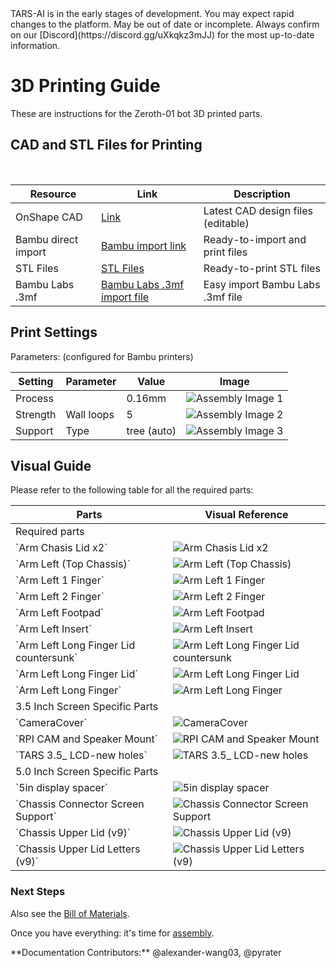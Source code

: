 
<Callout type="error" emoji="🚫">
TARS-AI is in the early stages of development. You may expect rapid changes to the platform.
</Callout>
<Callout type="warning" emoji="⚠️">
May be out of date or incomplete. Always confirm on our [Discord](https://discord.gg/uXkqkz3mJJ) for the most up-to-date information.
</Callout>

# 3D Printing Guide
These are instructions for the Zeroth-01 bot 3D printed parts.

## CAD and STL Files for Printing

<br />

<Table>
  <thead>
    <Tr>
      <Th>Resource</Th>
      <Th>Link</Th>
      <Th>Description</Th>
    </Tr>
  </thead>
  <tbody>
    <Tr>
      <Td>OnShape CAD</Td>
      <Td><a href="https://cad.onshape.com/documents/e2fe51f8d6276fd814cae57a/w/3ed91dc2fb084de40aa58582/e/bb6529b064b15f3f0574c503?renderMode=0&uiState=67c34c9aa714381981064ceb" style={{ color: '#0066cc', textDecoration: 'underline' }}>Link</a></Td>
      <Td>Latest CAD design files (editable)</Td>
    </Tr>
    <Tr>
      <Td>Bambu direct import</Td>
      <Td><a href="https://makerworld.com/en/models/1059952-tars-ai-robot#profileId-1047970" style={{ color: '#0066cc', textDecoration: 'underline' }}>Bambu import link</a></Td>
      <Td>Ready-to-import and print files</Td>
    </Tr>
    <Tr>
      <Td>STL Files</Td>
      <Td><a href="https://github.com/TARS-AI-Community/TARS-AI/tree/main/3d%20Printer%20Files" style={{ color: '#0066cc', textDecoration: 'underline' }}>STL Files</a></Td>
      <Td>Ready-to-print STL files</Td>
    </Tr>
    <Tr>
      <Td>Bambu Labs .3mf</Td>
      <Td><a href="https://github.com/TARS-AI-Community/TARS-AI/raw/refs/heads/main/3d%20Printer%20Files/GPTARs%203.5%20inch%20Screen.3mf" style={{ color: '#0066cc', textDecoration: 'underline' }}>Bambu Labs .3mf import file</a></Td>
      <Td>Easy import Bambu Labs .3mf file</Td>
    </Tr>
  </tbody>
</Table>


## Print Settings

Parameters: (configured for Bambu printers)

<Table>
  <thead>
    <Tr>
      <Th>Setting</Th>
      <Th>Parameter</Th>
      <Th>Value</Th>
      <Th>Image</Th>
    </Tr>
  </thead>
  <tbody>
    <Tr>
      <Td>Process</Td>
      <Td></Td>
      <Td>0.16mm</Td>
      <Td><Image src="/printing/qualitysettings.png" alt="Assembly Image 1" width={400} height={300} /></Td>
    </Tr>
    <Tr>
      <Td>Strength</Td>
      <Td>Wall loops</Td>
      <Td>5</Td>
      <Td><Image src="/printing/strsettings.png" alt="Assembly Image 2" width={400} height={300} /></Td>
    </Tr>
    <Tr>
      <Td>Support</Td>
      <Td>Type</Td>
      <Td>tree (auto)</Td>
      <Td><Image src="/printing/supportsettings.png" alt="Assembly Image 3" width={400} height={300} /></Td>
    </Tr>
  </tbody>
</Table>

## Visual Guide

Please refer to the following table for all the required parts:

<Table>
  <thead>
    <Tr>
      <Th>Parts</Th>
      <Th>Visual Reference</Th>
    </Tr>
  </thead>
  <tbody>

  <Tr>
    <Td colSpan={2} style={{ fontWeight: "bold", textAlign: "center" }}>
      Required parts
    </Td>
  </Tr>
  <Tr>
    <Td>`Arm Chasis Lid x2`</Td>
    <Td><Image src="/required_jpgs/Arm Chasis Lid x2.jpg" alt="Arm Chasis Lid x2" width={500} height={375} /></Td>
  </Tr>
  <Tr>
    <Td>`Arm Left (Top Chassis)`</Td>
    <Td><Image src="/required_jpgs/Arm Left (Top Chassis).jpg" alt="Arm Left (Top Chassis)" width={500} height={375} /></Td>
  </Tr>
  <Tr>
    <Td>`Arm Left 1 Finger`</Td>
    <Td><Image src="/required_jpgs/Arm Left 1 Finger.jpg" alt="Arm Left 1 Finger" width={500} height={375} /></Td>
  </Tr>
  <Tr>
    <Td>`Arm Left 2 Finger`</Td>
    <Td><Image src="/required_jpgs/Arm Left 2 Finger.jpg" alt="Arm Left 2 Finger" width={500} height={375} /></Td>
  </Tr>
  <Tr>
    <Td>`Arm Left Footpad`</Td>
    <Td><Image src="/required_jpgs/Arm Left Footpad.jpg" alt="Arm Left Footpad" width={500} height={375} /></Td>
  </Tr>
  <Tr>
    <Td>`Arm Left Insert`</Td>
    <Td><Image src="/required_jpgs/Arm Left Insert.jpg" alt="Arm Left Insert" width={500} height={375} /></Td>
  </Tr>
  <Tr>
    <Td>`Arm Left Long Finger Lid countersunk`</Td>
    <Td><Image src="/required_jpgs/Arm Left Long Finger Lid countersunk.jpg" alt="Arm Left Long Finger Lid countersunk" width={500} height={375} /></Td>
  </Tr>
  <Tr>
    <Td>`Arm Left Long Finger Lid`</Td>
    <Td><Image src="/required_jpgs/Arm Left Long Finger Lid.jpg" alt="Arm Left Long Finger Lid" width={500} height={375} /></Td>
  </Tr>
  <Tr>
    <Td>`Arm Left Long Finger`</Td>
    <Td><Image src="/required_jpgs/Arm Left Long Finger.jpg" alt="Arm Left Long Finger" width={500} height={375} /></Td>
  </Tr>

  <Tr>
    <Td colSpan={2} style={{ fontWeight: "bold", textAlign: "center" }}>
      3.5 Inch Screen Specific Parts
    </Td>
  </Tr>

  <Tr>
    <Td>`CameraCover`</Td>
    <Td><Image src="/3.5_jpgs/CameraCover.jpg" alt="CameraCover" width={500} height={375} /></Td>
  </Tr>
  <Tr>
    <Td>`RPI CAM and Speaker Mount`</Td>
    <Td><Image src="/3.5_jpgs/RPI CAM and Speaker Mount.jpg" alt="RPI CAM and Speaker Mount" width={500} height={375} /></Td>
  </Tr>
  <Tr>
    <Td>`TARS 3.5_ LCD-new holes`</Td>
    <Td><Image src="/3.5_jpgs/TARS 3.5_ LCD-new holes.jpg" alt="TARS 3.5_ LCD-new holes" width={500} height={375} /></Td>
  </Tr>

  <Tr>
    <Td colSpan={2} style={{ fontWeight: "bold", textAlign: "center" }}>
      5.0 Inch Screen Specific Parts
    </Td>
  </Tr>

  <Tr>
    <Td>`5in display spacer`</Td>
    <Td><Image src="/5.0_jpgs/5in display spacer.jpg" alt="5in display spacer" width={500} height={375} /></Td>
  </Tr>
  <Tr>
    <Td>`Chassis Connector Screen Support`</Td>
    <Td><Image src="/5.0_jpgs/Chassis Connector Screen Support.jpg" alt="Chassis Connector Screen Support" width={500} height={375} /></Td>
  </Tr>
  <Tr>
    <Td>`Chassis Upper Lid (v9)`</Td>
    <Td><Image src="/5.0_jpgs/Chassis Upper Lid (v9).jpg" alt="Chassis Upper Lid (v9)" width={500} height={375} /></Td>
  </Tr>
  <Tr>
    <Td>`Chassis Upper Lid Letters (v9)`</Td>
    <Td><Image src="/5.0_jpgs/Chassis Upper Lid Letters (v9).jpg" alt="Chassis Upper Lid Letters (v9)" width={500} height={375} /></Td>
  </Tr>

  </tbody>
</Table>

### Next Steps
Also see the [Bill of Materials](/build/bom). 

Once you have everything: it's time for [assembly](/build/assemble).

<Callout type="default" emoji="👉">
  **Documentation Contributors:** @alexander-wang03, @pyrater
</Callout>
